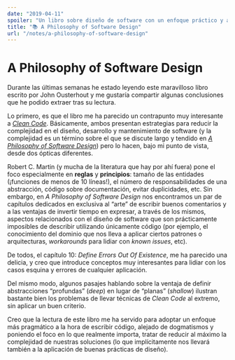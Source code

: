 ```yaml
---
date: "2019-04-11"
spoiler: "Un libro sobre diseño de software con un enfoque práctico y alejado de dogmatismos"
title: "📚 A Philosophy of Software Design"
url: "/notes/a-philosophy-of-software-design"
---
```


# A Philosophy of Software Design

Durante las últimas semanas he estado leyendo este maravilloso libro escrito por John Ousterhout y me gustaría compartir
algunas conclusiones que he podido extraer tras su lectura.

Lo primero, es que el libro me ha parecido un contrapunto muy interesante a
[_Clean Code_](https://www.amazon.com/Clean-Code-Handbook-Software-Craftsmanship/dp/0132350882). Básicamente, ambos
presentan estrategias para reducir la complejidad en el diseño, desarrollo y mantenimiento de software (y la complejidad
es un término sobre el que se discute largo y tendido en
[_A Philosophy of Software Design_](https://www.amazon.com/Philosophy-Software-Design-John-Ousterhout/dp/1732102201))
pero lo hacen, bajo mi punto de vista, desde dos ópticas diferentes.

Robert C. Martin (y mucha de la literatura que hay por ahí fuera) pone el foco especialmente en **reglas** y
**principios**: tamaño de las entidades (¡funciones de menos de 10 líneas!), el número de responsabilidades de una
abstracción, código sobre documentación, evitar duplicidades, etc. Sin embargo, en _A Philosophy of Software Design_ nos
encontramos un par de capítulos dedicados en exclusiva al “arte” de escribir buenos comentarios y a las ventajas de
invertir tiempo en expresar, a través de los mismos, aspectos relacionados con el diseño de software que son
prácticamente imposibles de describir utilizando únicamente código (por ejemplo, el conocimiento del dominio que nos
lleva a aplicar ciertos patrones o arquitecturas, _workarounds_ para lidiar con _known issues_, etc).

De todos, el capítulo 10: _Define Errors Out Of Existence_, me ha parecido una delicia, y creo que introduce conceptos
muy interesantes para lidiar con los casos esquina y errores de cualquier aplicación.

Del mismo modo, algunos pasajes hablando sobre la ventaja de definir abstracciones “profundas” (_deep_) en lugar de
“planas” (_shallow_) ilustran bastante bien los problemas de llevar técnicas de _Clean Code_ al extremo, sin aplicar un
buen criterio.

Creo que la lectura de este libro me ha servido para adoptar un enfoque más pragmático a la hora de escribir código,
alejado de dogmatismos y poniendo el foco en lo que realmente importa, tratar de reducir al máximo la complejidad de
nuestras soluciones (lo que implícitamente nos llevará también a la aplicación de buenas prácticas de diseño).
